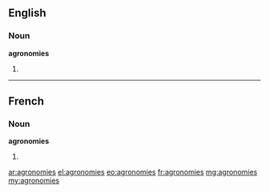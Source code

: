 ==English==

===Noun===
'''agronomies'''

# {{plural of|agronomy}}

----

==French==

===Noun===
'''agronomies''' {{f}}

# {{plural of|agronomie|lang=fr}}

[[ar:agronomies]]
[[el:agronomies]]
[[eo:agronomies]]
[[fr:agronomies]]
[[mg:agronomies]]
[[my:agronomies]]